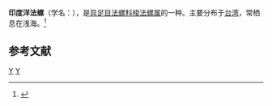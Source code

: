 {{Speciesbox 
| taxon = Cymatium thersites
| binomial_authority = (Reeve, 1844)
}}
'''印度洋法螺'''（学名：''{{lang|la|Cymatium thersites}}''），是[[异足目|异足目]][[法螺科|法螺科]][[梭法螺属|梭法螺属]]的一种。主要分布于[[台湾|台湾]]，常栖息在浅海。<ref>{{cite web|url=http://shell.sinica.edu.tw/chinese/shellbase_detail.php?science_no=3362|title=国际贝库：印度洋法螺|publisher=台湾贝类资料库|accessdate=2009-08-11|archive-date=2016-03-04|archive-url=https://web.archive.org/web/20160304125415/http://shell.sinica.edu.tw/chinese/shellbase_detail.php?science_no=3362|dead-url=no}}</ref>

== 参考文献 ==
{{reflist|2}}
{{Taxonbar|from=Q10910364}}

[[Category:梭法螺属|Y]]
[[Category:_1844年描述的动物|Y]]